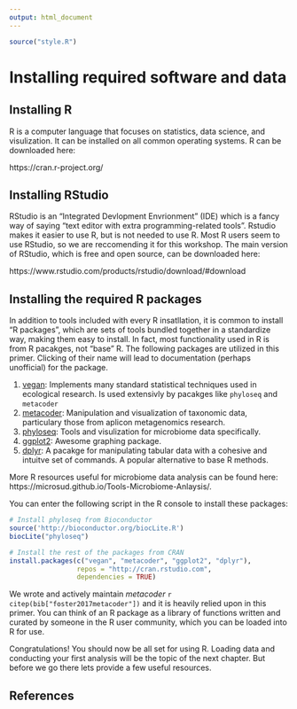 ```yaml
---
output: html_document
---
```


```r
source("style.R")
```

# Installing required software and data

## Installing R

R is a computer language that focuses on statistics, data science, and visulization.
It can be installed on all common operating systems.
R can be downloaded here:

https://cran.r-project.org/


## Installing RStudio

RStudio is an "Integrated Devlopment Envrionment" (IDE) which is a fancy way of saying "text editor with extra programming-related tools".
Rstudio makes it easier to use R, but is not needed to use R.
Most R users seem to use RStudio, so we are reccomending it for this workshop.
The main version of RStudio, which is free and open source, can be downloaded here:

https://www.rstudio.com/products/rstudio/download/#download


## Installing the required R packages

In addition to tools included with every R insatllation, it is common to install "R packages", which are sets of tools bundled together in a standardize way, making them easy to install.
In fact, most functionality used in R is from R pacakges, not "base" R. 
The following packages are utilized in this primer.
Clicking of their name will lead to documentation (perhaps unofficial) for the package.

1. [vegan](http://cc.oulu.fi/~jarioksa/opetus/metodi/vegantutor.pdf): Implements many standard statistical techniques used in ecological research. Is used extensivly by pacakges like `phyloseq` and `metacoder`
1. [metacoder](https://github.com/grunwaldlab/metacoder#an-r-package-for-metabarcoding-research-planning-and-analysis): Manipulation and visualization of taxonomic data, particulary those from aplicon metagenomics research.
1. [phyloseq](https://joey711.github.io/phyloseq/index.html): Tools and visulization for microbiome data specifically.
1. [ggplot2](http://r-statistics.co/Complete-Ggplot2-Tutorial-Part1-With-R-Code.html): Awesome graphing package.
1. [dplyr](http://stat545.com/block009_dplyr-intro.html): A pacakge for manipulating tabular data with a cohesive and intuitve set of commands. A popular alternative to base R methods.

More R resources useful for microbiome data analysis can be found here: https://microsud.github.io/Tools-Microbiome-Anlaysis/. 

You can enter the following script in the R console to install these packages:

```r
# Install phyloseq from Bioconductor
source('http://bioconductor.org/biocLite.R')
biocLite("phyloseq")

# Install the rest of the packages from CRAN
install.packages(c("vegan", "metacoder", "ggplot2", "dplyr"),
                 repos = "http://cran.rstudio.com",
                 dependencies = TRUE)
```

We wrote and actively maintain *metacoder* `r citep(bib["foster2017metacoder"])` and it
is heavily relied upon in this primer. You can think of an R package as a library of 
functions written and curated by someone in the R user
community, which you can be loaded into R for use.

Congratulations! You should now be all set for using R. Loading data and
conducting your first analysis will be the topic of the next chapter. But before
we go there lets provide a few useful resources.


## References
